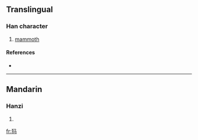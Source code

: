 {{see|獁}}
==Translingual==

===Han character===
{{Han char|rn=94|rad=犬|as=03|sn=6|four=|canj=大竹弓女一 (KHNVM)}}

# [[mammoth]]

====References====
* {{Han ref|kx=0706.171|hdz=21333.150|uh=72B8|ud=29368}}

----

==Mandarin==

===Hanzi===
{{cmn-hanzi|tra=獁|pin=[[mà]] ([[ma4]])|wg=ma<sup>4</sup>}}

# {{defn|Mandarin}}

[[fr:犸]]